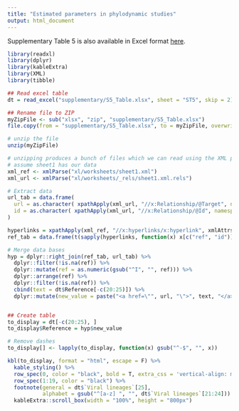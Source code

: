 ```yaml
---
title: "Estimated parameters in phylodynamic studies"
output: html_document
---
```


Supplementary Table 5 is also available in Excel format [here]("./supplementary/S5_Table.xlsx").

```r
library(readxl)
library(dplyr)
library(kableExtra)
library(XML)
library(tibble)

## Read excel table
dt = read_excel("supplementary/S5_Table.xlsx", sheet = "ST5", skip = 2)

## Rename file to ZIP
myZipFile <- sub("xlsx", "zip", "supplementary/S5_Table.xlsx")
file.copy(from = "supplementary/S5_Table.xlsx", to = myZipFile, overwrite = T)

# unzip the file
unzip(myZipFile)

# unzipping produces a bunch of files which we can read using the XML package
# assume sheet1 has our data
xml_ref <- xmlParse("xl/worksheets/sheet1.xml")
xml_url <- xmlParse("xl/worksheets/_rels/sheet1.xml.rels")

# Extract data
url_tab = data.frame(
  url = as.character( xpathApply(xml_url, "//x:Relationship/@Target", namespaces = "x")),
  id = as.character( xpathApply(xml_url, "//x:Relationship/@Id", namespaces = "x"))
)

hyperlinks = xpathApply(xml_ref, "//x:hyperlinks/x:hyperlink", xmlAttrs, namespaces = "x")
ref_tab = data.frame(t(sapply(hyperlinks, function(x) x[c("ref", "id")])))

# Merge data bases
hyp = dplyr::right_join(ref_tab, url_tab) %>%
  dplyr::filter(!is.na(ref)) %>%
  dplyr::mutate(ref = as.numeric(gsub("^I", "", ref))) %>%
  dplyr::arrange(ref) %>%
  dplyr::filter(!is.na(ref)) %>%
  cbind(text = dt$Reference[-c(20:25)]) %>%
  dplyr::mutate(new_value = paste("<a href=\"", url, "\">", text, "</a>", sep = ""))


## Create table
to_display = dt[-c(20:25), ]
to_display$Reference = hyp$new_value

# Remove dashes
to_display[] <- lapply(to_display, function(x) gsub("^-$", "", x))

```

```r
kbl(to_display, format = "html", escape = F) %>%
  kable_styling() %>%
  row_spec(0, color = "black", bold = T, extra_css = 'vertical-align: middle !important;') %>%
  row_spec(1:19, color = "black") %>%
  footnote(general = dt$`Viral lineages`[25], 
           alphabet = gsub("^[a-z] ", "", dt$`Viral lineages`[21:24])) %>%
  kableExtra::scroll_box(width = "100%", height = "800px")

```


